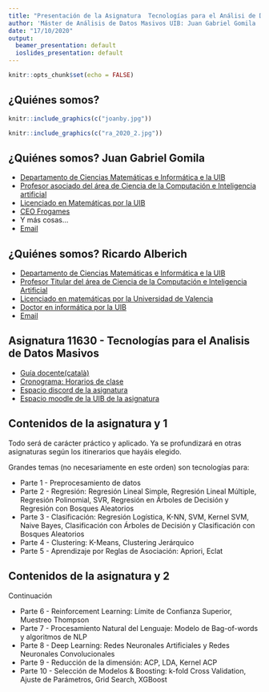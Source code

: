 ```yaml
---
title: "Presentación de la Asignatura  Tecnologías para el Análisi de Datos Masivos"
author: 'Máster de Análisis de Datos Masivos UIB: Juan Gabriel Gomila  & Ricardo Alberich'
date: "17/10/2020"
output:
  beamer_presentation: default
  ioslides_presentation: default
---
```


```r
knitr::opts_chunk$set(echo = FALSE)
```


## ¿Quiénes somos?


```r
knitr::include_graphics(c("joanby.jpg"))
```


```r
knitr::include_graphics(c("ra_2020_2.jpg"))
```
## ¿Quiénes somos? Juan Gabriel Gomila

* [Departamento de Ciencias Matemáticas e Informática e la UIB ](https://www.uib.es/es/lauib/Govern-i-organitzacio/estructura/Departaments/dmi/)
* [Profesor asociado del área de Ciencia de la Computación e Inteligencia artificial](https://www.uib.eu/personal/ABjE5ODE5MA/)
* [Licenciado en Matemáticas por la UIB](https://www.uib.es/es/)
* [CEO Frogames](https://frogames.es/)
* Y más cosas...
* [Email](mailto:juan.gabriel.gomila@uib.es)




## ¿Quiénes somos? Ricardo Alberich

* [Departamento de Ciencias Matemáticas e Informática e la UIB ](https://www.uib.es/es/lauib/Govern-i-organitzacio/estructura/Departaments/dmi/)
* [Profesor Titular del área de Ciencia de la Computación e Inteligencia Artificial](https://www.uib.es/es/personal/ABDI0ODk/)
* [Licenciado en matemáticas por la Universidad de Valencia](https://www.uv.es/uvweb/universidad/es/universidad-valencia-1285845048380.html)
* [Doctor en informática por la UIB](https://www.uib.cat/)
* [Email](mailto:r.alberich@uib.es)


## Asignatura 11630 - Tecnologías para el Analisis de Datos Masivos



* [Guía docente(català)](https://academic.uib.es/doa/consultaPublica/look%5bconpub%5dMostrarPubGuiaDocAs?entradaPublica=true&idiomaPais=ca.ES&_anoAcademico=2020&_codAsignatura=11630)
* [Cronograma: Horarios de clase](https://academic.uib.es/pds/consultaPublica/look[conpub]InicioPubHora?entradaPublica=true&lock=true&idiomaPais=es.ES&planDocente=2020&centro=9395&estudio=260&planEstudio=590&curso=1&trimestre=S/1&asignatura11630=11630&&grupo0=1&consultarAsignaturaGrupoPrivada=S)
* [Espacio discord de la asignatura](https://discord.gg/uphEZMR)
* [Espacio moodle de la UIB de la asignatura](https://ad.uib.es/estudis2021/course/view.php?id=1524)

## Contenidos de la asignatura y 1

Todo será de carácter práctico y aplicado. Ya se profundizará en otras asignaturas según los itinerarios que hayáis elegido.

Grandes temas (no necesariamente en este orden) son tecnologías para:

* Parte 1 - Preprocesamiento de datos
* Parte 2 - Regresión: Regresión Lineal Simple, Regresión Lineal Múltiple, Regresión Polinomial, SVR, Regresión en Árboles de Decisión y Regresión con Bosques Aleatorios
* Parte 3 - Clasificación: Regresión Logística, K-NN, SVM, Kernel SVM, Naive Bayes, Clasificación con Árboles de Decisión y Clasificación con Bosques Aleatorios
* Parte 4 - Clustering: K-Means, Clustering Jerárquico
* Parte 5 - Aprendizaje por Reglas de Asociación: Apriori, Eclat

## Contenidos de la asignatura y 2

Continuación


* Parte 6 - Reinforcement Learning: Límite de Confianza Superior, Muestreo Thompson
* Parte 7 - Procesamiento Natural del Lenguaje: Modelo de Bag-of-words y algoritmos de NLP
* Parte 8 - Deep Learning: Redes Neuronales Artificiales y Redes Neuronales Convolucionales
* Parte 9 - Reducción de la dimensión: ACP, LDA, Kernel ACP
* Parte 10 - Selección de Modelos & Boosting: k-fold Cross Validation, Ajuste de Parámetros, Grid Search, XGBoost


